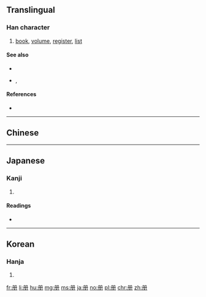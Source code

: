 {{also|冊}}
==Translingual==

===Han character===
{{Han char|rn=13|rad=冂|as=03|sn=5|four=|canj=BBM|ids=⿻⿰冂冂一}}

# [[book]], [[volume]], [[register]], [[list]]

====See also====
* {{l|mul|sc=Hani|本}}
* {{l|mul|sc=Hant|書}}, {{l|mul|sc=Hans|书}}

====References====
* {{Han ref|kx=0129.051|dkj=01516|dj=0289.210|hdz=10099.080|uh=518C|ud=20876}}

----

==Chinese==
{{zh-see|冊}}
----

==Japanese==

===Kanji===
{{ja-kanji|grade=|rs=冂03}}

# {{defn|lang=ja|sort=冂03}}

====Readings====
* {{ja-readings|goon=[[しゃく]] (shaku)|kanyoon=[[さつ]] (satsu)|kanon=[[さく]] (saku)|kun=[[ふみ]] (fumi)}}

----

==Korean==

===Hanja===
{{ko-hanja|hangeul=책|rv=chaek|mr=ch'aek}}

# {{defn|lang=ko|sort=冂03}}

[[fr:册]]
[[li:册]]
[[hu:册]]
[[mg:册]]
[[ms:册]]
[[ja:册]]
[[no:册]]
[[pl:册]]
[[chr:册]]
[[zh:册]]
